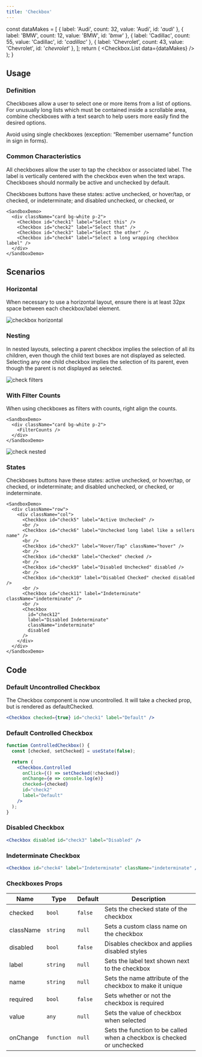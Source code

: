 ```yaml
---
title: 'Checkbox'
---
```


  const dataMakes = [
    { label: 'Audi', count: 32, value: 'Audi', id: '_audi_' },
    { label: 'BMW', count: 12, value: 'BMW', id: '_bmw_' },
    { label: 'Cadillac', count: 55, value: 'Cadillac', id: '_cadillac_' },
    { label: 'Chevrolet', count: 43, value: 'Chevrolet', id: '_chevrolet_' },
  ];
  return (
    <Checkbox.List data={dataMakes} />
  );
}

## Usage

<definition>

### Definition

Checkboxes allow a user to select one or more items from a list of options. For unusually long lists which must be contained inside a scrollable area, combine checkboxes with a text search to help users more easily find the desired options.

Avoid using single checkboxes (exception: “Remember username” function in sign in forms).

</definition>

### Common Characteristics

All checkboxes allow the user to tap the checkbox or associated label. The label is vertically centered with the checkbox even when the text wraps. Checkboxes should normally be active and unchecked by default.

Checkboxes buttons have these states: active unchecked, or hover/tap, or checked, or indeterminate; and disabled unchecked, or checked, or

```example
<SandboxDemo>
  <div className="card bg-white p-2">
    <Checkbox id="check1" label="Select this" />
    <Checkbox id="check2" label="Select that" />
    <Checkbox id="check3" label="Select the other" />
    <Checkbox id="check4" label="Select a long wrapping checkbox label" />
  </div>
</SandboxDemo>
```

## Scenarios

### Horizontal

When necessary to use a horizontal layout, ensure there is at least 32px space between each checkbox/label element.

![checkbox horizontal](/img/components/checkboxes/HORIZONTALCHECK.png)

### Nesting

In nested layouts, selecting a parent checkbox implies the selection of all its children, even though the child text boxes are not displayed as selected. Selecting any one child checkbox implies the selection of its parent, even though the parent is not displayed as selected.

![check filters](/img/components/checkboxes/STATESCHECK.png)

### With Filter Counts
When using checkboxes as filters with counts, right align the counts.

```example
<SandboxDemo>
  <div className="card bg-white p-2">
    <FilterCounts />
  </div>
</SandboxDemo>
```

![check nested](/img/components/checkboxes/NESTED.png)

### States

Checkboxes buttons have these states: active unchecked, or hover/tap, or checked, or indeterminate; and disabled unchecked, or checked, or indeterminate.

```example
<SandboxDemo>
  <div className="row">
    <div className="col">
      <Checkbox id="check5" label="Active Unchecked" />
      <br />
      <Checkbox id="check6" label="Unchecked long label like a sellers name" />
      <br />
      <Checkbox id="check7" label="Hover/Tap" className="hover" />
      <br />
      <Checkbox id="check8" label="Checked" checked />
      <br />
      <Checkbox id="check9" label="Disabled Unchecked" disabled />
      <br />
      <Checkbox id="check10" label="Disabled Checked" checked disabled />
      <br />
      <Checkbox id="check11" label="Indeterminate" className="indeterminate" />
      <br />
      <Checkbox
        id="check12"
        label="Disabled Indeterminate"
        className="indeterminate"
        disabled
      />
    </div>
  </div>
</SandboxDemo>
```

## Code
### Default Uncontrolled Checkbox

The Checkbox component is now uncontrolled. It will take a checked prop, but is rendered as defaultChecked.

```jsx dead
<Checkbox checked={true} id="check1" label="Default" />
```

### Default Controlled Checkbox

```jsx dead
function ControlledCheckbox() {
  const [checked, setChecked] = useState(false);

  return (
    <Checkbox.Controlled
      onClick={() => setChecked(!checked)}
      onChange={e => console.log(e)}
      checked={checked}
      id="check2"
      label="Default"
    />
  );
}
```

### Disabled Checkbox

```jsx dead
<Checkbox disabled id="check3" label="Disabled" />
```

### Indeterminate Checkbox

```jsx dead
<Checkbox id="check4" label="Indeterminate" className="indeterminate" />
```

### Checkboxes Props

| Name      | Type       | Default | Description                                                            |
| --------- | ---------- | ------- | ---------------------------------------------------------------------- |
| checked   | `bool`     | `false` | Sets the checked state of the checkbox                                 |
| className | `string`   | `null`  | Sets a custom class name on the checkbox                               |
| disabled  | `bool`     | `false` | Disables checkbox and applies disabled styles                          |
| label     | `string`   | `null`  | Sets the label text shown next to the checkbox                         |
| name      | `string`   | `null`  | Sets the name attribute of the checkbox to make it unique              |
| required  | `bool`     | `false` | Sets whether or not the checkbox is required                           |
| value     | `any`      | `null`  | Sets the value of checkbox when selected                               |
| onChange  | `function` | `null`  | Sets the function to be called when a checkbox is checked or unchecked |
